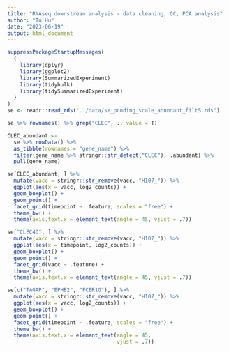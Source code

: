 ```yaml
---
title: "RNAseq downstream analysis - data cleaning, QC, PCA analysis"
author: "Tu Hu"
date: "2023-06-19"
output: html_document
---
```


```r
suppressPackageStartupMessages(
  {
    library(dplyr)
    library(ggplot2)
    library(SummarizedExperiment)
    library(tidybulk)
    library(tidySummarizedExperiment)
  }
)
se <- readr::read_rds("../data/se_pcoding_scale_abundant_filtS.rds")
```



```r
se %>% rownames() %>% grep("CLEC", ., value = T)
```


```r
CLEC_abundant <- 
  se %>% rowData() %>% 
  as_tibble(rownames = "gene_name") %>% 
  filter(gene_name %>% stringr::str_detect("CLEC"), .abundant) %>% 
  pull(gene_name)
```

```r
se[CLEC_abundant, ] %>% 
  mutate(vacc = stringr::str_remove(vacc, "H107_")) %>% 
  ggplot(aes(x = vacc, log2_counts)) +
  geom_boxplot() +
  geom_point() +
  facet_grid(timepoint ~ .feature, scales = "free") +
  theme_bw() +
  theme(axis.text.x = element_text(angle = 45, vjust = .7))
```

```r
se["CLEC4D", ] %>% 
  mutate(vacc = stringr::str_remove(vacc, "H107_")) %>% 
  ggplot(aes(x = timepoint, log2_counts)) +
  geom_boxplot() +
  geom_point() +
  facet_grid(vacc ~ .feature) +
  theme_bw() +
  theme(axis.text.x = element_text(angle = 45, vjust = .7))  
```



```r
se[c("TAGAP", "EPHB2", "FCER1G"), ] %>% 
  mutate(vacc = stringr::str_remove(vacc, "H107_")) %>% 
  ggplot(aes(x = vacc, log2_counts)) +
  geom_boxplot() +
  geom_point() +
  facet_grid(timepoint ~ .feature, scales = "free") +
  theme_bw() +
  theme(axis.text.x = element_text(angle = 45, 
                                   vjust = .7))
```



